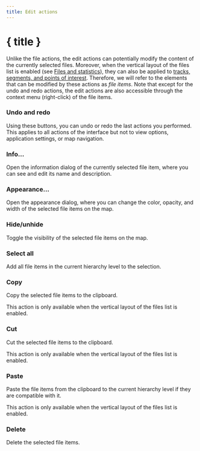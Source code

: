 ```yaml
---
title: Edit actions
---
```


<script lang="ts">
</script>

# { title }

Unlike the file actions, the edit actions can potentially modify the content of the currently selected files.
Moreover, when the vertical layout of the files list is enabled (see [Files and statistics](../files-and-stats)), they can also be applied to [tracks, segments, and points of interest](../gpx).
Therefore, we will refer to the elements that can be modified by these actions as *file items*.
Note that except for the undo and redo actions, the edit actions are also accessible through the context menu (right-click) of the file items.

### <Undo2 size="16" class="inline-block" style="margin-bottom: 2px" /><Redo2 size="16" class="inline-block" style="margin-bottom: 2px" /> Undo and redo

Using these buttons, you can undo or redo the last actions you performed.
This applies to all actions of the interface but not to view options, application settings, or map navigation.

### <Info size="16" class="inline-block" style="margin-bottom: 2px" /> Info...

Open the information dialog of the currently selected file item, where you can see and edit its name and description.

### <PaintBucket size="16" class="inline-block" style="margin-bottom: 2px" /> Appearance...

Open the appearance dialog, where you can change the color, opacity, and width of the selected file items on the map.

### <EyeOff size="16" class="inline-block" style="margin-bottom: 2px" /> Hide/unhide

Toggle the visibility of the selected file items on the map.

### <FileStack size="16" class="inline-block" style="margin-bottom: 2px" /> Select all

Add all file items in the current hierarchy level to the selection.

### <ClipboardCopy size="16" class="inline-block" style="margin-bottom: 2px" /> Copy

Copy the selected file items to the clipboard.

<DocsNote>

This action is only available when the vertical layout of the files list is enabled.

</DocsNote>

### <Scissors size="16" class="inline-block" style="margin-bottom: 2px" /> Cut

Cut the selected file items to the clipboard.

<DocsNote>

This action is only available when the vertical layout of the files list is enabled.

</DocsNote>

### <ClipboardPaste size="16" class="inline-block" style="margin-bottom: 2px" /> Paste

Paste the file items from the clipboard to the current hierarchy level if they are compatible with it.

<DocsNote>

This action is only available when the vertical layout of the files list is enabled.
    
</DocsNote>

### <Trash2 size="16" class="inline-block" style="margin-bottom: 2px" /> Delete

Delete the selected file items.